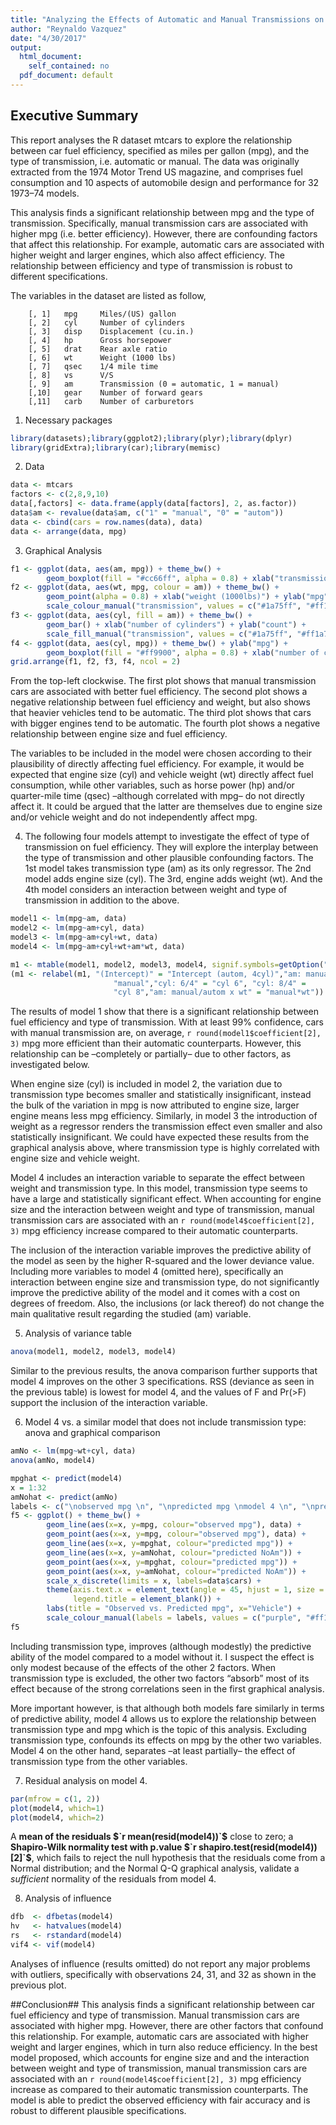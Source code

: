 ```yaml
---
title: "Analyzing the Effects of Automatic and Manual Transmissions on Fuel Efficiency"
author: "Reynaldo Vazquez"
date: "4/30/2017"
output:
  html_document: 
    self_contained: no
  pdf_document: default
---
```


## Executive Summary
This report analyses the R dataset mtcars to explore the relationship between car fuel efficiency, specified as miles per gallon (mpg), and the type of transmission, i.e. automatic or manual. The data was originally extracted from the 1974 Motor Trend US magazine, and comprises fuel consumption and 10 aspects of automobile design and performance for 32 1973–74 models.   

This analysis finds a significant relationship between mpg and the type of transmission. Specifically, manual transmission cars are associated with higher mpg (i.e. better efficiency). However, there are confounding factors that affect this relationship. For example, automatic cars are associated with higher weight and larger engines, which also affect efficiency. The relationship between efficiency and type of transmission is robust to different specifications. 

The variables in the dataset are listed as follow,

        [, 1]	mpg     Miles/(US) gallon  
        [, 2]	cyl     Number of cylinders  
        [, 3]	disp    Displacement (cu.in.)  
        [, 4]	hp      Gross horsepower  
        [, 5]	drat    Rear axle ratio  
        [, 6]	wt      Weight (1000 lbs)  
        [, 7]	qsec    1/4 mile time  
        [, 8]	vs      V/S  
        [, 9]	am      Transmission (0 = automatic, 1 = manual)  
        [,10]	gear    Number of forward gears  
        [,11]	carb    Number of carburetors  


1. Necessary packages
```r
library(datasets);library(ggplot2);library(plyr);library(dplyr)
library(gridExtra);library(car);library(memisc)
```

2. Data
```r
data <- mtcars
factors <- c(2,8,9,10)
data[,factors] <- data.frame(apply(data[factors], 2, as.factor))
data$am <- revalue(data$am, c("1" = "manual", "0" = "autom"))
data <- cbind(cars = row.names(data), data)
data <- arrange(data, mpg)
```

3. Graphical Analysis
```r
f1 <- ggplot(data, aes(am, mpg)) + theme_bw() +
        geom_boxplot(fill = "#cc66ff", alpha = 0.8) + xlab("transmission")
f2 <- ggplot(data, aes(wt, mpg, colour = am)) + theme_bw() +
        geom_point(alpha = 0.8) + xlab("weight (1000lbs)") + ylab("mpg") +
        scale_colour_manual("transmission", values = c("#1a75ff", "#ff1a75"))
f3 <- ggplot(data, aes(cyl, fill = am)) + theme_bw() +
        geom_bar() + xlab("number of cylinders") + ylab("count") +
        scale_fill_manual("transmission", values = c("#1a75ff", "#ff1a75"))
f4 <- ggplot(data, aes(cyl, mpg)) + theme_bw() + ylab("mpg") +
        geom_boxplot(fill = "#ff9900", alpha = 0.8) + xlab("number of cylinders") 
grid.arrange(f1, f2, f3, f4, ncol = 2)
```

From the top-left clockwise. The first plot shows that manual transmission cars are associated with better fuel efficiency. The second plot shows a negative relationship between fuel efficiency and weight, but also shows that heavier vehicles tend to be automatic. The third plot shows that cars with bigger engines tend to be automatic. The fourth plot shows a negative relationship between engine size and fuel efficiency.

The variables to be included in the model were chosen according to their plausibility of directly affecting fuel efficiency. For example, it would be expected that engine size (cyl) and vehicle weight (wt) directly affect fuel consumption, while other variables, such as horse power (hp) and/or quarter-mile time (qsec) --although correlated with mpg-- do not directly affect it. It could be argued that the latter are themselves due to engine size and/or vehicle weight and do not independently affect mpg.   

4. The following four models attempt to investigate the effect of type of transmission on fuel efficiency. They will explore the interplay between the type of transmission and other plausible confounding factors. The 1st model takes transmission type (am) as its only regressor. The 2nd model adds engine size (cyl). The 3rd, engine adds weight (wt). And the 4th model considers an interaction between weight and type of transmission in addition to the above.   

```r
model1 <- lm(mpg~am, data)
model2 <- lm(mpg~am+cyl, data)
model3 <- lm(mpg~am+cyl+wt, data)
model4 <- lm(mpg~am+cyl+wt+am*wt, data)
```

```r
m1 <- mtable(model1, model2, model3, model4, signif.symbols=getOption("signif.symbols"))
(m1 <- relabel(m1, "(Intercept)" = "Intercept (autom, 4cyl)","am: manual/autom" = 
                       "manual","cyl: 6/4" = "cyl 6", "cyl: 8/4" = 
                       "cyl 8","am: manual/autom x wt" = "manual*wt"))
```

The results of model 1 show that there is a significant relationship between fuel efficiency and type of transmission. With at least 99% confidence, cars with manual transmission are, on average, `r round(model1$coefficient[2], 3)` mpg more efficient than their automatic counterparts. However, this relationship can be --completely or partially-- due to other factors, as investigated below.  

When engine size (cyl) is included in model 2, the variation due to transmission type becomes smaller and statistically insignificant, instead the bulk of the variation in mpg is now attributed to engine size, larger engine means less mpg efficiency. Similarly, in model 3 the introduction of weight as a regressor renders the transmission effect even smaller and also statistically insignificant. We could have expected these results from the graphical analysis above, where transmission type is highly correlated with engine size and vehicle weight.   

Model 4 includes an interaction variable to separate the effect between weight and transmission type. In this model, transmission type seems to have a large and statistically significant effect. When accounting for engine size and the interaction between weight and type of transmission, manual transmission cars are associated with an `r round(model4$coefficient[2], 3)` mpg efficiency increase compared to their automatic counterparts.  

The inclusion of the interaction variable improves the predictive ability of the model as seen by the higher R-squared and the lower deviance value. Including more variables to model 4 (omitted here), specifically an interaction between engine size and transmission type, do not significantly improve the predictive ability of the model and it comes with a cost on degrees of freedom. Also, the inclusions (or lack thereof) do not change the main qualitative result regarding the studied (am) variable. 

5. Analysis of variance table
```r
anova(model1, model2, model3, model4)
```

Similar to the previous results, the anova comparison further supports that model 4 improves on the other 3 specifications. RSS (deviance as seen in the previous table) is lowest for model 4, and the values of F and Pr(>F) support the inclusion of the interaction variable. 

6. Model 4 vs. a similar model that does not include transmission type: anova and graphical comparison
```r
amNo <- lm(mpg~wt+cyl, data)
anova(amNo, model4)
```

```r
mpghat <- predict(model4)
x = 1:32
amNohat <- predict(amNo)
labels <- c("\nobserved mpg \n", "\npredicted mpg \nmodel 4 \n", "\npredicted mpg \nmodel with no \ntransmission type \n" )
f5 <- ggplot() + theme_bw() +
        geom_line(aes(x=x, y=mpg, colour="observed mpg"), data) + 
        geom_point(aes(x=x, y=mpg, colour="observed mpg"), data) + 
        geom_line(aes(x=x, y=mpghat, colour="predicted mpg")) +
        geom_line(aes(x=x, y=amNohat, colour="predicted NoAm")) +
        geom_point(aes(x=x, y=mpghat, colour="predicted mpg")) +
        geom_point(aes(x=x, y=amNohat, colour="predicted NoAm")) +
        scale_x_discrete(limits = x, labels=data$cars) +
        theme(axis.text.x = element_text(angle = 45, hjust = 1, size = 7.5),
              legend.title = element_blank()) +
        labs(title = "Observed vs. Predicted mpg", x="Vehicle") +
        scale_colour_manual(labels = labels, values = c("purple", "#ff1a75", "orange"))
f5
```

Including transmission type, improves (although modestly) the predictive ability of the model compared to a model without it. I suspect the effect is only modest because of the effects of the other 2 factors. When transmission type is excluded, the other two factors "absorb" most of its effect because of the strong correlations seen in the first graphical analysis.  

More important however, is that although both models fare similarly in terms of predictive ability, model 4 allows us to explore the relationship between transmission type and mpg which is the topic of this analysis. Excluding transmission type, confounds its effects on mpg by the other two variables. Model 4 on the other hand, separates --at least partially-- the effect of transmission type from the other variables.

7. Residual analysis on model 4.  

```r
par(mfrow = c(1, 2))
plot(model4, which=1)
plot(model4, which=2)
```

A **mean of the residuals $`r mean(resid(model4))`$** close to zero; a **Shapiro-Wilk normality test with p.value $`r shapiro.test(resid(model4))[2]`$**, which fails to reject the null hypothesis that the residuals come from a Normal distribution; and the Normal Q-Q graphical analysis, validate a *sufficient* normality of the residuals from model 4.

8. Analysis of influence
```r
dfb  <- dfbetas(model4)   
hv   <- hatvalues(model4)      
rs   <- rstandard(model4) 
vif4 <- vif(model4)
```

Analyses of influence (results omitted) do not report any major problems with outliers, specifically with observations 24, 31, and 32 as shown in the previous plot.  

##Conclusion##
This analysis finds a significant relationship between car fuel efficiency and type of transmission. Manual transmission cars are associated with higher mpg. However, there are other factors that confound this relationship. For example, automatic cars are associated with higher weight and larger engines, which in turn also reduce efficiency. In the best model proposed, which accounts for engine size and and the interaction between weight and type of transmission, manual transmission cars are associated with an `r round(model4$coefficient[2], 3)` mpg efficiency increase as compared to their automatic transmission counterparts. The model is able to predict the observed efficiency with fair accuracy and is robust to different plausible specifications. 


